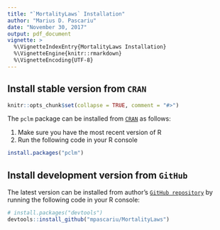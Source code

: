 ```yaml
---
title: "`MortalityLaws` Installation"
author: "Marius D. Pascariu"
date: "November 30, 2017"
output: pdf_document
vignette: >
  %\VignetteIndexEntry{MortalityLaws Installation}
  %\VignetteEngine{knitr::rmarkdown}
  %\VignetteEncoding{UTF-8}
---
```


## Install stable version from `CRAN`

```r
knitr::opts_chunk$set(collapse = TRUE, comment = "#>")
```

The `pclm` package can be installed from [`CRAN`](https://cran.r-project.org/web/packages/MortalityLaws/index.html) as follows:

1. Make sure you have the most recent version of R
2. Run the following code in your R console 

```r
install.packages("pclm")
```

## Install development version from `GitHub`
The latest version can be installed from author's [`GitHub repository`](https://github.com/mpascariu/MortalityLaws) by running the following code in your R console:

```r
# install.packages("devtools")
devtools::install_github("mpascariu/MortalityLaws")
```

